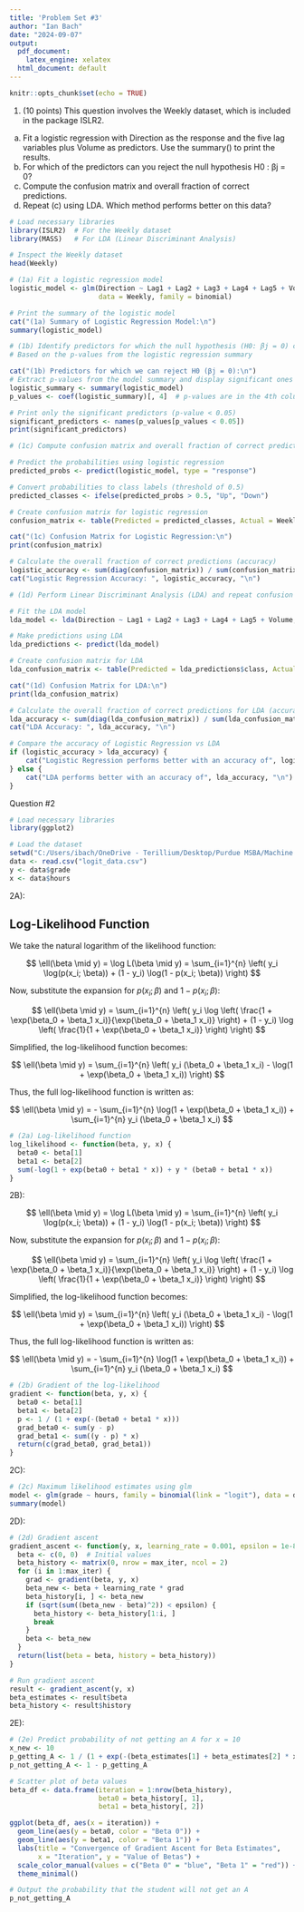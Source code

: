 ---
title: 'Problem Set #3'
author: "Ian Bach"
date: "2024-09-07"
output:
  pdf_document:
    latex_engine: xelatex
  html_document: default
---

```{r setup, include=FALSE}
knitr::opts_chunk$set(echo = TRUE)
```

1.  (10 points) This question involves the Weekly dataset, which is included in the package ISLR2.

(a) Fit a logistic regression with Direction as the response and the five lag variables plus Volume as predictors. Use the summary() to print the results.
(b) For which of the predictors can you reject the null hypothesis H0 : βj = 0?
(c) Compute the confusion matrix and overall fraction of correct predictions.
(d) Repeat (c) using LDA. Which method performs better on this data?

```{r Question 1}
# Load necessary libraries
library(ISLR2)  # For the Weekly dataset
library(MASS)   # For LDA (Linear Discriminant Analysis)

# Inspect the Weekly dataset
head(Weekly)

# (1a) Fit a logistic regression model
logistic_model <- glm(Direction ~ Lag1 + Lag2 + Lag3 + Lag4 + Lag5 + Volume, 
                      data = Weekly, family = binomial)

# Print the summary of the logistic model
cat("(1a) Summary of Logistic Regression Model:\n")
summary(logistic_model)

# (1b) Identify predictors for which the null hypothesis (H0: βj = 0) can be rejected
# Based on the p-values from the logistic regression summary

cat("(1b) Predictors for which we can reject H0 (βj = 0):\n")
# Extract p-values from the model summary and display significant ones
logistic_summary <- summary(logistic_model)
p_values <- coef(logistic_summary)[, 4]  # p-values are in the 4th column

# Print only the significant predictors (p-value < 0.05)
significant_predictors <- names(p_values[p_values < 0.05])
print(significant_predictors)

# (1c) Compute confusion matrix and overall fraction of correct predictions for Logistic Regression

# Predict the probabilities using logistic regression
predicted_probs <- predict(logistic_model, type = "response")

# Convert probabilities to class labels (threshold of 0.5)
predicted_classes <- ifelse(predicted_probs > 0.5, "Up", "Down")

# Create confusion matrix for logistic regression
confusion_matrix <- table(Predicted = predicted_classes, Actual = Weekly$Direction)

cat("(1c) Confusion Matrix for Logistic Regression:\n")
print(confusion_matrix)

# Calculate the overall fraction of correct predictions (accuracy)
logistic_accuracy <- sum(diag(confusion_matrix)) / sum(confusion_matrix)
cat("Logistic Regression Accuracy: ", logistic_accuracy, "\n")

# (1d) Perform Linear Discriminant Analysis (LDA) and repeat confusion matrix and accuracy calculation

# Fit the LDA model
lda_model <- lda(Direction ~ Lag1 + Lag2 + Lag3 + Lag4 + Lag5 + Volume, data = Weekly)

# Make predictions using LDA
lda_predictions <- predict(lda_model)

# Create confusion matrix for LDA
lda_confusion_matrix <- table(Predicted = lda_predictions$class, Actual = Weekly$Direction)

cat("(1d) Confusion Matrix for LDA:\n")
print(lda_confusion_matrix)

# Calculate the overall fraction of correct predictions for LDA (accuracy)
lda_accuracy <- sum(diag(lda_confusion_matrix)) / sum(lda_confusion_matrix)
cat("LDA Accuracy: ", lda_accuracy, "\n")

# Compare the accuracy of Logistic Regression vs LDA
if (logistic_accuracy > lda_accuracy) {
    cat("Logistic Regression performs better with an accuracy of", logistic_accuracy, "\n")
} else {
    cat("LDA performs better with an accuracy of", lda_accuracy, "\n")
}


```

Question #2

```{r Intro2}
# Load necessary libraries
library(ggplot2)

# Load the dataset
setwd("C:/Users/ibach/OneDrive - Terillium/Desktop/Purdue MSBA/Machine Learning/HW 3")
data <- read.csv("logit_data.csv")
y <- data$grade
x <- data$hours
```

2A):

## Log-Likelihood Function

We take the natural logarithm of the likelihood function:

$$
\ell(\beta \mid y) = \log L(\beta \mid y) = \sum_{i=1}^{n} \left( y_i \log(p(x_i; \beta)) + (1 - y_i) \log(1 - p(x_i; \beta)) \right)
$$

Now, substitute the expansion for $p(x_i; \beta)$ and $1 - p(x_i; \beta)$:

$$
\ell(\beta \mid y) = \sum_{i=1}^{n} \left( y_i \log \left( \frac{1 + \exp(\beta_0 + \beta_1 x_i)}{\exp(\beta_0 + \beta_1 x_i)} \right) + (1 - y_i) \log \left( \frac{1}{1 + \exp(\beta_0 + \beta_1 x_i)} \right) \right)
$$

Simplified, the log-likelihood function becomes:

$$
\ell(\beta \mid y) = \sum_{i=1}^{n} \left( y_i (\beta_0 + \beta_1 x_i) - \log(1 + \exp(\beta_0 + \beta_1 x_i)) \right)
$$

Thus, the full log-likelihood function is written as:

$$
\ell(\beta \mid y) = - \sum_{i=1}^{n} \log(1 + \exp(\beta_0 + \beta_1 x_i)) + \sum_{i=1}^{n} y_i (\beta_0 + \beta_1 x_i)
$$

```{r 2A}
# (2a) Log-likelihood function
log_likelihood <- function(beta, y, x) {
  beta0 <- beta[1]
  beta1 <- beta[2]
  sum(-log(1 + exp(beta0 + beta1 * x)) + y * (beta0 + beta1 * x))
}
```

2B):

$$
\ell(\beta \mid y) = \log L(\beta \mid y) = \sum_{i=1}^{n} \left( y_i \log(p(x_i; \beta)) + (1 - y_i) \log(1 - p(x_i; \beta)) \right)
$$

Now, substitute the expansion for $p(x_i; \beta)$ and $1 - p(x_i; \beta)$:

$$
\ell(\beta \mid y) = \sum_{i=1}^{n} \left( y_i \log \left( \frac{1 + \exp(\beta_0 + \beta_1 x_i)}{\exp(\beta_0 + \beta_1 x_i)} \right) + (1 - y_i) \log \left( \frac{1}{1 + \exp(\beta_0 + \beta_1 x_i)} \right) \right)
$$

Simplified, the log-likelihood function becomes:

$$
\ell(\beta \mid y) = \sum_{i=1}^{n} \left( y_i (\beta_0 + \beta_1 x_i) - \log(1 + \exp(\beta_0 + \beta_1 x_i)) \right)
$$

Thus, the full log-likelihood function is written as:

$$
\ell(\beta \mid y) = - \sum_{i=1}^{n} \log(1 + \exp(\beta_0 + \beta_1 x_i)) + \sum_{i=1}^{n} y_i (\beta_0 + \beta_1 x_i)
$$

```{r 2B}
# (2b) Gradient of the log-likelihood
gradient <- function(beta, y, x) {
  beta0 <- beta[1]
  beta1 <- beta[2]
  p <- 1 / (1 + exp(-(beta0 + beta1 * x)))
  grad_beta0 <- sum(y - p)
  grad_beta1 <- sum((y - p) * x)
  return(c(grad_beta0, grad_beta1))
}
```

2C):

```{r 2C}
# (2c) Maximum likelihood estimates using glm
model <- glm(grade ~ hours, family = binomial(link = "logit"), data = data)
summary(model)
```

2D):

```{r 2D}
# (2d) Gradient ascent
gradient_ascent <- function(y, x, learning_rate = 0.001, epsilon = 1e-8, max_iter = 10000) {
  beta <- c(0, 0)  # Initial values
  beta_history <- matrix(0, nrow = max_iter, ncol = 2)
  for (i in 1:max_iter) {
    grad <- gradient(beta, y, x)
    beta_new <- beta + learning_rate * grad
    beta_history[i, ] <- beta_new
    if (sqrt(sum((beta_new - beta)^2)) < epsilon) {
      beta_history <- beta_history[1:i, ]
      break
    }
    beta <- beta_new
  }
  return(list(beta = beta, history = beta_history))
}

# Run gradient ascent
result <- gradient_ascent(y, x)
beta_estimates <- result$beta
beta_history <- result$history
```

2E):

```{r 2E}
# (2e) Predict probability of not getting an A for x = 10
x_new <- 10
p_getting_A <- 1 / (1 + exp(-(beta_estimates[1] + beta_estimates[2] * x_new)))
p_not_getting_A <- 1 - p_getting_A

# Scatter plot of beta values
beta_df <- data.frame(iteration = 1:nrow(beta_history), 
                      beta0 = beta_history[, 1], 
                      beta1 = beta_history[, 2])

ggplot(beta_df, aes(x = iteration)) + 
  geom_line(aes(y = beta0, color = "Beta 0")) + 
  geom_line(aes(y = beta1, color = "Beta 1")) +
  labs(title = "Convergence of Gradient Ascent for Beta Estimates", 
       x = "Iteration", y = "Value of Betas") +
  scale_color_manual(values = c("Beta 0" = "blue", "Beta 1" = "red")) +
  theme_minimal()

# Output the probability that the student will not get an A
p_not_getting_A
```

